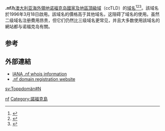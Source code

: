 '''.nf'''為[[澳大利亚|澳大利亚]][[境外領|海外領地]][[诺福克岛|诺福克岛]][[國家及地區頂級域|國家及地區頂級域]]（ccTLD）的[[域名|域名]]<ref>{{Cite book|title=常用电脑词语速查手册|last=何弘主编|first=|publisher=西安：西安出版社|year=2000|isbn=7-80594-644-2|location=|pages=201-202}}</ref><ref>{{Cite book|title=英德汉广播电视技术词典|last=（德）赫伯特·蒂尔曼（Herbert Tillmann）编；梁瑛等译|first=|publisher=北京：中国广播电视出版社|year=2002|isbn=7-5043-3793-5|location=|pages=440-442}}</ref><ref>{{Cite book|title=大学计算机基础|last=刘丕娥主编|first=|publisher=哈尔滨：哈尔滨工业大学出版社|year=2010|isbn=978-7-5603-3056-3|location=|pages=342-345}}</ref>。該域名於1996年3月18日啟用。該域名的價格高于其他域名，这阻碍了域名的使用。虽然二级域名注册費用昂贵，但它们仍然比三级域名更常见，并且大多数使用該域名的網站都与诺福克岛有關。

== 参考 ==
{{reflist}}

== 外部連結 ==
* [http://www.iana.org/root-whois/nf.htm IANA .nf whois information]{{Wayback|url=http://www.iana.org/root-whois/nf.htm |date=20060419011924 }}
* [https://web.archive.org/web/20070308133040/http://www.names.nf/ .nf domain registration website]

{{Internet-stub}}

{{CcTLD}}

[[Category:國家及地區頂級域|nf]]
[[Category:諾福克島|Category:諾福克島]]

[[sv:Toppdomän#N|sv:Toppdomän#N]]